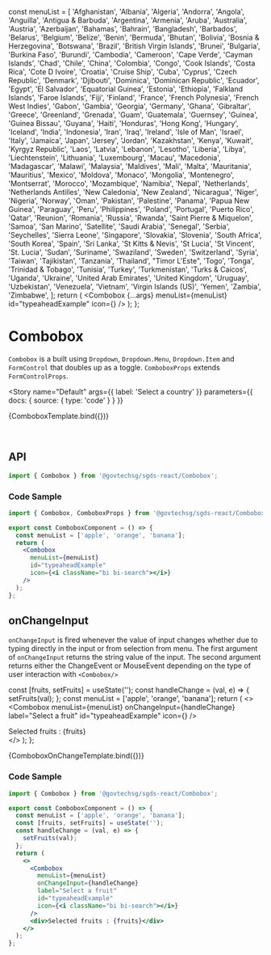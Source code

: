 
<Meta title="Components/Combobox" component={Combobox} />

  const menuList = [
    'Afghanistan',
    'Albania',
    'Algeria',
    'Andorra',
    'Angola',
    'Anguilla',
    'Antigua &amp; Barbuda',
    'Argentina',
    'Armenia',
    'Aruba',
    'Australia',
    'Austria',
    'Azerbaijan',
    'Bahamas',
    'Bahrain',
    'Bangladesh',
    'Barbados',
    'Belarus',
    'Belgium',
    'Belize',
    'Benin',
    'Bermuda',
    'Bhutan',
    'Bolivia',
    'Bosnia &amp; Herzegovina',
    'Botswana',
    'Brazil',
    'British Virgin Islands',
    'Brunei',
    'Bulgaria',
    'Burkina Faso',
    'Burundi',
    'Cambodia',
    'Cameroon',
    'Cape Verde',
    'Cayman Islands',
    'Chad',
    'Chile',
    'China',
    'Colombia',
    'Congo',
    'Cook Islands',
    'Costa Rica',
    'Cote D Ivoire',
    'Croatia',
    'Cruise Ship',
    'Cuba',
    'Cyprus',
    'Czech Republic',
    'Denmark',
    'Djibouti',
    'Dominica',
    'Dominican Republic',
    'Ecuador',
    'Egypt',
    'El Salvador',
    'Equatorial Guinea',
    'Estonia',
    'Ethiopia',
    'Falkland Islands',
    'Faroe Islands',
    'Fiji',
    'Finland',
    'France',
    'French Polynesia',
    'French West Indies',
    'Gabon',
    'Gambia',
    'Georgia',
    'Germany',
    'Ghana',
    'Gibraltar',
    'Greece',
    'Greenland',
    'Grenada',
    'Guam',
    'Guatemala',
    'Guernsey',
    'Guinea',
    'Guinea Bissau',
    'Guyana',
    'Haiti',
    'Honduras',
    'Hong Kong',
    'Hungary',
    'Iceland',
    'India',
    'Indonesia',
    'Iran',
    'Iraq',
    'Ireland',
    'Isle of Man',
    'Israel',
    'Italy',
    'Jamaica',
    'Japan',
    'Jersey',
    'Jordan',
    'Kazakhstan',
    'Kenya',
    'Kuwait',
    'Kyrgyz Republic',
    'Laos',
    'Latvia',
    'Lebanon',
    'Lesotho',
    'Liberia',
    'Libya',
    'Liechtenstein',
    'Lithuania',
    'Luxembourg',
    'Macau',
    'Macedonia',
    'Madagascar',
    'Malawi',
    'Malaysia',
    'Maldives',
    'Mali',
    'Malta',
    'Mauritania',
    'Mauritius',
    'Mexico',
    'Moldova',
    'Monaco',
    'Mongolia',
    'Montenegro',
    'Montserrat',
    'Morocco',
    'Mozambique',
    'Namibia',
    'Nepal',
    'Netherlands',
    'Netherlands Antilles',
    'New Caledonia',
    'New Zealand',
    'Nicaragua',
    'Niger',
    'Nigeria',
    'Norway',
    'Oman',
    'Pakistan',
    'Palestine',
    'Panama',
    'Papua New Guinea',
    'Paraguay',
    'Peru',
    'Philippines',
    'Poland',
    'Portugal',
    'Puerto Rico',
    'Qatar',
    'Reunion',
    'Romania',
    'Russia',
    'Rwanda',
    'Saint Pierre &amp; Miquelon',
    'Samoa',
    'San Marino',
    'Satellite',
    'Saudi Arabia',
    'Senegal',
    'Serbia',
    'Seychelles',
    'Sierra Leone',
    'Singapore',
    'Slovakia',
    'Slovenia',
    'South Africa',
    'South Korea',
    'Spain',
    'Sri Lanka',
    'St Kitts &amp; Nevis',
    'St Lucia',
    'St Vincent',
    'St. Lucia',
    'Sudan',
    'Suriname',
    'Swaziland',
    'Sweden',
    'Switzerland',
    'Syria',
    'Taiwan',
    'Tajikistan',
    'Tanzania',
    'Thailand',
    "Timor L'Este",
    'Togo',
    'Tonga',
    'Trinidad &amp; Tobago',
    'Tunisia',
    'Turkey',
    'Turkmenistan',
    'Turks &amp; Caicos',
    'Uganda',
    'Ukraine',
    'United Arab Emirates',
    'United Kingdom',
    'Uruguay',
    'Uzbekistan',
    'Venezuela',
    'Vietnam',
    'Virgin Islands (US)',
    'Yemen',
    'Zambia',
    'Zimbabwe',
  ];
  return (
    <Combobox
      {...args}
      menuList={menuList}
      id="typeaheadExample"
      icon={<i className="bi bi-search"></i>}
    />
  );
};

# Combobox

`Combobox` is a built using `Dropdown`, `Dropdown.Menu`, `Dropdown.Item` and `FormControl` that doubles up as a toggle.
`ComboboxProps` extends `FormControlProps`.

<Story
  name="Default"
  args={{ label: 'Select a country' }}
  parameters={{ docs: { source: { type: 'code' } } }}
>
  {ComboboxTemplate.bind({})}
</Story>

<br />

## API

```jsx
import { Combobox } from '@govtechsg/sgds-react/Combobox';
```

<ArgsTable story="Default" />

### Code Sample

```jsx
import { Combobox, ComboboxProps } from '@govtechsg/sgds-react/Combobox';

export const ComboboxComponent = () => {
  const menuList = ['apple', 'orange', 'banana'];
  return (
    <Combobox
      menuList={menuList}
      id="typeaheadExample"
      icon={<i className="bi bi-search"></i>}
    />
  );
};
```

## onChangeInput

`onChangeInput` is fired whenever the value of input changes whether due to typing directly in the input or from selection from menu.
The first argument of `onChangeInput` returns the string value of the input.
The second argument returns either the ChangeEvent or MouseEvent depending on the type of user interaction with `<Combobox/>`

  const [fruits, setFruits] = useState('');
  const handleChange = (val, e) => {
    setFruits(val);
  };
  const menuList = ['apple', 'orange', 'banana'];
  return (
    <>
      <Combobox
        menuList={menuList}
        onChangeInput={handleChange}
        label="Select a fruit"
        id="typeaheadExample"
        icon={<i className="bi bi-search"></i>}
      />
      <div>Selected fruits : {fruits}</div>
    </>
  );
};

<Story name="onChangeInput">{ComboboxOnChangeTemplate.bind({})}</Story>

### Code Sample

```jsx
import { Combobox } from '@govtechsg/sgds-react/Combobox';

export const ComboboxComponent = () => {
  const menuList = ['apple', 'orange', 'banana'];
  const [fruits, setFruits] = useState('');
  const handleChange = (val, e) => {
    setFruits(val);
  };
  return (
    <>
      <Combobox
        menuList={menuList}
        onChangeInput={handleChange}
        label="Select a fruit"
        id="typeaheadExample"
        icon={<i className="bi bi-search"></i>}
      />
      <div>Selected fruits : {fruits}</div>
    </>
  );
};
```
